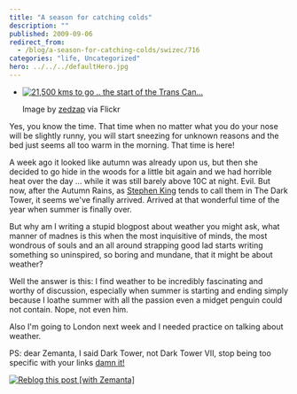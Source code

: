 ```yaml
---
title: "A season for catching colds"
description: ""
published: 2009-09-06
redirect_from:
  - /blog/a-season-for-catching-colds/swizec/716
categories: "life, Uncategorized"
hero: ../../../defaultHero.jpg
---
```


- [![21,500 kms to go .. the start of the Trans Can...](http://farm4.static.flickr.com/3492/3890583845_0a699a5330_m.jpg "21,500 kms to go .. the start of the Trans Can...")](http://www.flickr.com/photos/33363480@N05/3890583845/)

  Image by [zedzap](http://www.flickr.com/photos/33363480@N05/3890583845/) via Flickr

Yes, you know the time. That time when no matter what you do your nose will be slightly runny, you will start sneezing for unknown reasons and the bed just seems all too warm in the morning. That time is here!

A week ago it looked like autumn was already upon us, but then she decided to go hide in the woods for a little bit again and we had horrible heat over the day ... while it was still barely above 10C at night. Evil. But now, after the Autumn Rains, as [Stephen King](http://en.wikipedia.org/wiki/Stephen_King "Stephen King") tends to call them in The Dark Tower, it seems we've finally arrived. Arrived at that wonderful time of the year when summer is finally over.

But why am I writing a stupid blogpost about weather you might ask, what manner of madnes is this when the most inquisitive of minds, the most wondrous of souls and an all around strapping good lad starts writing something so uninspired, so boring and mundane, that it might be about weather?

Well the answer is this: I find weather to be incredibly fascinating and worthy of discussion, especially when summer is starting and ending simply because I loathe summer with all the passion even a midget penguin could not contain. Nope, not even him.

Also I'm going to London next week and I needed practice on talking about weather.

PS: dear Zemanta, I said Dark Tower, not Dark Tower VII, stop being too specific with your links [damn it!](http://en.wikipedia.org/wiki/Damnation "Damnation")

[![Reblog this post [with Zemanta]](http://img.zemanta.com/reblog_e.png?x-id=6fa79d83-1e02-4bde-8b5a-dfe7fe6a2c3b)](http://reblog.zemanta.com/zemified/6fa79d83-1e02-4bde-8b5a-dfe7fe6a2c3b/ "Reblog this post [with Zemanta]")
